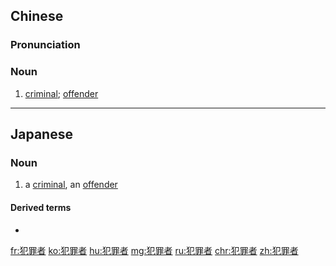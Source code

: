 ==Chinese==
{{zh-forms|type=21}}

===Pronunciation===
{{zh-pron
|m=fànzuìzhě
|cat=n
}}

===Noun===
{{zh-noun}}

# [[criminal]]; [[offender]]

----

==Japanese==
{{ja-kanjitab|はん|ざい|しゃ|yomi=o}}

===Noun===
{{ja-noun|はんざいしゃ|count=人}}

# {{lb|ja|legal|sort=はんざいしゃ}} a [[criminal]], an [[offender]]

====Derived terms====
* {{l|ja|戦争犯罪者}}

[[fr:犯罪者]]
[[ko:犯罪者]]
[[hu:犯罪者]]
[[mg:犯罪者]]
[[ru:犯罪者]]
[[chr:犯罪者]]
[[zh:犯罪者]]